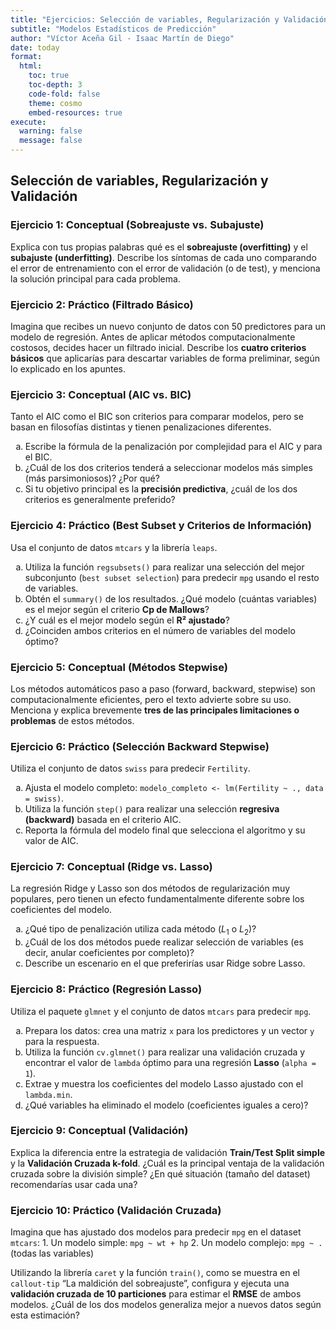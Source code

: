 ```yaml
---
title: "Ejercicios: Selección de variables, Regularización y Validación"
subtitle: "Modelos Estadísticos de Predicción"
author: "Víctor Aceña Gil - Isaac Martín de Diego"
date: today
format: 
  html:
    toc: true
    toc-depth: 3
    code-fold: false
    theme: cosmo
    embed-resources: true
execute:
  warning: false
  message: false
---
```


## **Selección de variables, Regularización y Validación**

### Ejercicio 1: Conceptual (Sobreajuste vs. Subajuste)

Explica con tus propias palabras qué es el **sobreajuste (overfitting)** y el **subajuste (underfitting)**. Describe los síntomas de cada uno comparando el error de entrenamiento con el error de validación (o de test), y menciona la solución principal para cada problema.



### Ejercicio 2: Práctico (Filtrado Básico)

Imagina que recibes un nuevo conjunto de datos con 50 predictores para un modelo de regresión. Antes de aplicar métodos computacionalmente costosos, decides hacer un filtrado inicial. Describe los **cuatro criterios básicos** que aplicarías para descartar variables de forma preliminar, según lo explicado en los apuntes.



### Ejercicio 3: Conceptual (AIC vs. BIC)

Tanto el AIC como el BIC son criterios para comparar modelos, pero se basan en filosofías distintas y tienen penalizaciones diferentes.

a) Escribe la fórmula de la penalización por complejidad para el AIC y para el BIC.
b) ¿Cuál de los dos criterios tenderá a seleccionar modelos más simples (más parsimoniosos)? ¿Por qué?
c) Si tu objetivo principal es la **precisión predictiva**, ¿cuál de los dos criterios es generalmente preferido?



### Ejercicio 4: Práctico (Best Subset y Criterios de Información)

Usa el conjunto de datos `mtcars` y la librería `leaps`.

a) Utiliza la función `regsubsets()` para realizar una selección del mejor subconjunto (`best subset selection`) para predecir `mpg` usando el resto de variables.
b) Obtén el `summary()` de los resultados. ¿Qué modelo (cuántas variables) es el mejor según el criterio **Cp de Mallows**?
c) ¿Y cuál es el mejor modelo según el **R² ajustado**?
d) ¿Coinciden ambos criterios en el número de variables del modelo óptimo?



### Ejercicio 5: Conceptual (Métodos Stepwise)

Los métodos automáticos paso a paso (forward, backward, stepwise) son computacionalmente eficientes, pero el texto advierte sobre su uso. Menciona y explica brevemente **tres de las principales limitaciones o problemas** de estos métodos.



### Ejercicio 6: Práctico (Selección Backward Stepwise)

Utiliza el conjunto de datos `swiss` para predecir `Fertility`.

a) Ajusta el modelo completo: `modelo_completo <- lm(Fertility ~ ., data = swiss)`.
b) Utiliza la función `step()` para realizar una selección **regresiva (backward)** basada en el criterio AIC.
c) Reporta la fórmula del modelo final que selecciona el algoritmo y su valor de AIC.



### Ejercicio 7: Conceptual (Ridge vs. Lasso)

La regresión Ridge y Lasso son dos métodos de regularización muy populares, pero tienen un efecto fundamentalmente diferente sobre los coeficientes del modelo.

a) ¿Qué tipo de penalización utiliza cada método ($L_1$ o $L_2$)?
b) ¿Cuál de los dos métodos puede realizar selección de variables (es decir, anular coeficientes por completo)?
c) Describe un escenario en el que preferirías usar Ridge sobre Lasso. 



### Ejercicio 8: Práctico (Regresión Lasso)

Utiliza el paquete `glmnet` y el conjunto de datos `mtcars` para predecir `mpg`.

a) Prepara los datos: crea una matriz `x` para los predictores y un vector `y` para la respuesta.
b) Utiliza la función `cv.glmnet()` para realizar una validación cruzada y encontrar el valor de `lambda` óptimo para una regresión **Lasso** (`alpha = 1`).
c) Extrae y muestra los coeficientes del modelo Lasso ajustado con el `lambda.min`.
d) ¿Qué variables ha eliminado el modelo (coeficientes iguales a cero)?



### Ejercicio 9: Conceptual (Validación)

Explica la diferencia entre la estrategia de validación **Train/Test Split simple** y la **Validación Cruzada k-fold**. ¿Cuál es la principal ventaja de la validación cruzada sobre la división simple? ¿En qué situación (tamaño del dataset) recomendarías usar cada una?



### Ejercicio 10: Práctico (Validación Cruzada)

Imagina que has ajustado dos modelos para predecir `mpg` en el dataset `mtcars`:
1.  Un modelo simple: `mpg ~ wt + hp`
2.  Un modelo complejo: `mpg ~ .` (todas las variables)

Utilizando la librería `caret` y la función `train()`, como se muestra en el `callout-tip` "La maldición del sobreajuste", configura y ejecuta una **validación cruzada de 10 particiones** para estimar el **RMSE** de ambos modelos. ¿Cuál de los dos modelos generaliza mejor a nuevos datos según esta estimación?